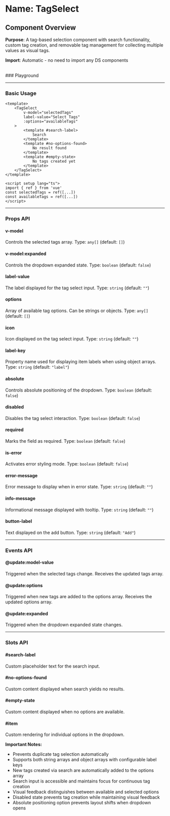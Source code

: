 
<Meta of={TagSelect} />

# Name: TagSelect
## Component Overview

**Purpose**: A tag-based selection component with search functionality, custom tag creation, and removable tag management for collecting multiple values as visual tags.

**Import**: Automatic - no need to import any DS components

<br />
### Playground

<Canvas of={TagSelect.Primary} />
<Controls />

---

### Basic Usage

```vue
<template>
    <TagSelect 
        v-model="selectedTags"
        label-value="Select Tags"
        :options="availableTags"
    >
        <template #search-label>
            Search
        </template>
        <template #no-options-found>
            No result found
        </template>
        <template #empty-state>
            No tags created yet
        </template>
    </TagSelect>
</template>

<script setup lang="ts">
import { ref } from 'vue'
const selectedTags = ref([...])
const availableTags = ref([...])
</script>
```

<Canvas sourceState="none" of={TagSelect.Primary} />

---

### Props API

#### v-model
Controls the selected tags array. Type: `any[]` (default: `[]`)

#### v-model:expanded
Controls the dropdown expanded state. Type: `boolean` (default: `false`)

#### label-value
The label displayed for the tag select input. Type: `string` (default: `""`)

#### options
Array of available tag options. Can be strings or objects. Type: `any[]` (default: `[]`)

#### icon
Icon displayed on the tag select input. Type: `string` (default: `""`)

<Canvas sourceState="none" of={TagSelect.Icon} />

#### label-key
Property name used for displaying item labels when using object arrays. Type: `string` (default: `"label"`)

#### absolute
Controls absolute positioning of the dropdown. Type: `boolean` (default: `false`)

<Canvas sourceState="none" of={TagSelect.Absolute} />

#### disabled
Disables the tag select interaction. Type: `boolean` (default: `false`)

<Canvas sourceState="none" of={TagSelect.Disabled} />

#### required
Marks the field as required. Type: `boolean` (default: `false`)

<Canvas sourceState="none" of={TagSelect.Required} />

#### is-error
Activates error styling mode. Type: `boolean` (default: `false`)

<Canvas sourceState="none" of={TagSelect.IsError} />

#### error-message
Error message to display when in error state. Type: `string` (default: `""`)

#### info-message
Informational message displayed with tooltip. Type: `string` (default: `""`)

<Canvas sourceState="none" of={TagSelect.InfoMessage} />

#### button-label
Text displayed on the add button. Type: `string` (default: `"Add"`)

---

### Events API

#### @update:model-value
Triggered when the selected tags change. Receives the updated tags array.

#### @update:options
Triggered when new tags are added to the options array. Receives the updated options array.

#### @update:expanded
Triggered when the dropdown expanded state changes.

---

### Slots API

#### #search-label
Custom placeholder text for the search input.

#### #no-options-found
Custom content displayed when search yields no results.

#### #empty-state
Custom content displayed when no options are available.

#### #item
Custom rendering for individual options in the dropdown.

**Important Notes:**
- Prevents duplicate tag selection automatically
- Supports both string arrays and object arrays with configurable label keys
- New tags created via search are automatically added to the options array
- Search input is accessible and maintains focus for continuous tag creation
- Visual feedback distinguishes between available and selected options
- Disabled state prevents tag creation while maintaining visual feedback
- Absolute positioning option prevents layout shifts when dropdown opens
